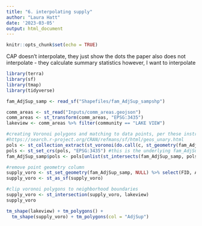 ```yaml
---
title: "6. interpolating supply"
author: "Laura Hatt"
date: '2023-03-05'
output: html_document
---
```


```r
knitr::opts_chunk$set(echo = TRUE)
```

CAP doesn't interpolate, they just show the dots
the paper also does not interpolate - they calculate summary statistics
however, I want to interpolate

```r
library(terra)
library(sf)
library(tmap)
library(tidyverse)
```

```r
fam_AdjSup_samp <- read_sf("Shapefiles/fam_AdjSup_sampshp")
```

```r
comm_areas <- st_read("Inputs/comm_areas.geojson")
comm_areas <- st_transform(comm_areas, "EPSG:3435")
lakeview <- comm_areas %>% filter(community == "LAKE VIEW")
```

```r
#creating Voronoi polygons and matching to data points, per these instructions
#https://search.r-project.org/CRAN/refmans/sf/html/geos_unary.html
pols <- st_collection_extract(st_voronoi(do.call(c, st_geometry(fam_AdjSup_samp))))
pols <- st_set_crs(pols, "EPSG:3435") #this is the underlying fam_AdjSup_samp CRS
fam_AdjSup_samp$pols <- pols[unlist(st_intersects(fam_AdjSup_samp, pols))]

#remove point geometry column 
supply_voro <- st_set_geometry(fam_AdjSup_samp, NULL) %>% select(FID, AdjSup, pols)
supply_voro <- st_as_sf(supply_voro)

#clip voronoi polygons to neighborhood boundaries
supply_voro <- st_intersection(supply_voro, lakeview)
supply_voro
```


```r
tm_shape(lakeview) + tm_polygons() + 
  tm_shape(supply_voro) + tm_polygons(col = "AdjSup") 
```





